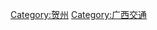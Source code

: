 {{Catnav|頁面分類|各種主題的頁面分類|依中国各省来作的分类|中國各省交通|广西交通}}
{{Catnav|頁面分類|...|交通|各國交通|中国交通|中國各省交通|广西交通}}

[[Category:贺州|Category:贺州]]
[[Category:广西交通|Category:广西交通]]